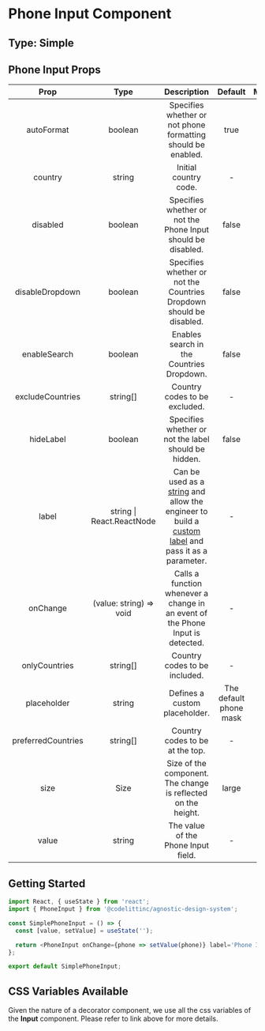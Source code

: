 # Phone Input Component

## Type: Simple

## Phone Input Props

|        Prop        |           Type            |                                                                                                                                      Description                                                                                                                                       |        Default         | Mandatory |
| :----------------: | :-----------------------: | :------------------------------------------------------------------------------------------------------------------------------------------------------------------------------------------------------------------------------------------------------------------------------------: | :--------------------: | :-------: |
|     autoFormat     |          boolean          |                                                                                                              Specifies whether or not phone formatting should be enabled.                                                                                                              |          true          |   false   |
|      country       |          string           |                                                                                                                                 Initial country code.                                                                                                                                  |           -            |   false   |
|      disabled      |          boolean          |                                                                                                              Specifies whether or not the Phone Input should be disabled.                                                                                                              |         false          |   false   |
|  disableDropdown   |          boolean          |                                                                                                          Specifies whether or not the Countries Dropdown should be disabled.                                                                                                           |         false          |   false   |
|    enableSearch    |          boolean          |                                                                                                                       Enables search in the Countries Dropdown.                                                                                                                        |         false          |   false   |
|  excludeCountries  |         string[]          |                                                                                                                             Country codes to be excluded.                                                                                                                              |           -            |   false   |
|     hideLabel      |          boolean          |                                                                                                                  Specifies whether or not the label should be hidden.                                                                                                                  |         false          |   false   |
|       label        | string \| React.ReactNode | Can be used as a [string](https://design-system.codelitt.dev/?path=/story/components-input--default-with-label-text) and allow the engineer to build a [custom label](https://design-system.codelitt.dev/?path=/story/components-input--with-custom-label) and pass it as a parameter. |           -            |   false   |
|      onChange      |  (value: string) => void  |                                                                                                     Calls a function whenever a change in an event of the Phone Input is detected.                                                                                                     |           -            |   false   |
|   onlyCountries    |         string[]          |                                                                                                                             Country codes to be included.                                                                                                                              |           -            |   false   |
|    placeholder     |          string           |                                                                                                                             Defines a custom placeholder.                                                                                                                              | The default phone mask |   false   |
| preferredCountries |         string[]          |                                                                                                                            Country codes to be at the top.                                                                                                                             |           -            |   false   |
|        size        |           Size            |                                                                                                             Size of the component. The change is reflected on the height.                                                                                                              |         large          |   true    |
|       value        |          string           |                                                                                                                          The value of the Phone Input field.                                                                                                                           |           -            |   false   |

## Getting Started

```javascript
import React, { useState } from 'react';
import { PhoneInput } from '@codelittinc/agnostic-design-system';

const SimplePhoneInput = () => {
  const [value, setValue] = useState('');

  return <PhoneInput onChange={phone => setValue(phone)} label='Phone Input' value={value} />;
};

export default SimplePhoneInput;
```

## CSS Variables Available

Given the nature of a decorator component, we use all the css variables of the **Input** component. Please refer to link above for more details.
